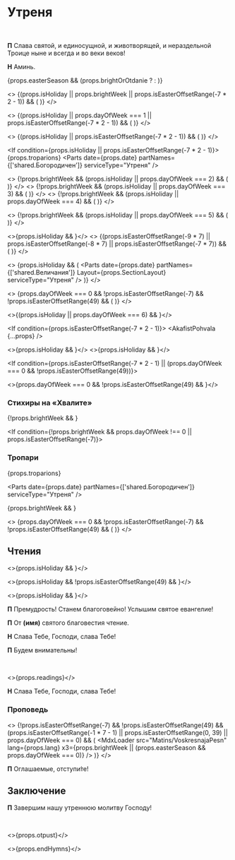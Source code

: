 
<span id="nachalo" />

# Утреня

<br />

**П** Слава святой, и единосущной, и животворящей, и нераздельной Троице ныне и всегда и во веки веков!

**Н** Аминь.

{props.easterSeason && (props.brightOrOtdanie ? <MdxLoader src="Shared/DaVosstanetBog" /> : <MdxLoader src="Shared/EasterTroparion3x" />)}

<>
    {(props.isHoliday || props.brightWeek || props.isEasterOffsetRange(-7 * 2 - 1)) && (
        <MdxLoader src="Matins/VelikayaEktenia" lang={props.lang} />
    )}
</>

<>
    {(props.isHoliday || props.dayOfWeek === 1 || props.isEasterOffsetRange(-7 * 2 - 1)) && (
        <MdxLoader src="Matins/Prayer1" lang={props.lang} />
    )}
</>

<>
    {(props.isHoliday || props.isEasterOffsetRange(-7 * 2 - 1)) && (
        <MdxLoader src="Matins/BogGospod" lang={props.lang} />
    )}
</>

<If condition={props.isHoliday || props.isEasterOffsetRange(-7 * 2 - 1)}>
    {props.troparions}
    <Parts date={props.date} partNames={['shared.Богородичен']} serviceType="Утреня" />
    <MdxLoader src="Shared/SnovaSnova" lang={props.lang} />
</If>

<>
    {!props.brightWeek && (props.isHoliday || props.dayOfWeek === 2) && (
        <MdxLoader src="Matins/Prayer2" lang={props.lang} />
    )}
</>
<>
    {!props.brightWeek && (props.isHoliday || props.dayOfWeek === 3) && (
        <MdxLoader src="Matins/Prayer3" lang={props.lang} />
    )}
</>
<>
    {!props.brightWeek && (props.isHoliday || props.dayOfWeek === 4) && (
        <MdxLoader src="Matins/Prayer4" lang={props.lang} />
    )}
</>

<If condition={props.isHoliday}>
    <MdxLoader src="Shared/SnovaSnova" lang={props.lang} />
</If>

<>
    {!props.brightWeek && (props.isHoliday || props.dayOfWeek === 5) && (
        <MdxLoader src="Matins/Prayer7" lang={props.lang} />
    )}
</>

<>{props.isHoliday && <MdxLoader src="Matins/Polijeley" lang={props.lang} />}</>
<>
    {(props.isEasterOffsetRange(-9 * 7) || props.isEasterOffsetRange(-8 * 7) || props.isEasterOffsetRange(-7 * 7)) && (
        <MdxLoader src="Matins/Psalm136" lang={props.lang} />
    )}
</>

<>
    {props.isHoliday && (
        <Parts date={props.date} partNames={['shared.Величания']} Layout={props.SectionLayout} serviceType="Утреня" />
    )}
</>

<>
    {props.dayOfWeek === 0 && !props.isEasterOffsetRange(-7) && !props.isEasterOffsetRange(49) && (
        <MdxLoader src="Matins/TropsVoskr" lang={props.lang} />
    )}
</>

<If condition={props.isHoliday}>
    <MdxLoader src="Shared/SnovaSnova" lang={props.lang} />
</If>

<>{(props.isHoliday || props.dayOfWeek === 6) && <MdxLoader src="Matins/Prayer8" lang={props.lang} />}</>

<If condition={props.isEasterOffsetRange(-7 * 2 - 1)}>
    <AkafistPohvala {...props} />
</If>

<>{props.isHoliday && <MdxLoader src="Matins/Prayer10" lang={props.lang} />}</>
<>{props.isHoliday && <Psalm50 lang={props.lang} />}</>

<StihiriAfterPsalm50 date={props.date} />

<If condition={props.isEasterOffsetRange(-7 * 2 - 1) || (props.dayOfWeek === 0 && !props.isEasterOffsetRange(49))}>
    <MdxLoader src="Matins/PesnBogoroditsy" lang={props.lang} />
</If>

<If condition={props.isHoliday}>
    <MdxLoader src="Shared/SnovaSnova" lang={props.lang} />
</If>

<MdxLoader src="Matins/Prayer11" lang={props.lang} />

<>{props.dayOfWeek === 0 && !props.isEasterOffsetRange(49) && <MdxLoader src="Matins/Sviat" lang={props.lang} />}</>
<Exapostilari date={props.date} />

<MdxLoader src="Matins/HvalitniePsalmi" lang={props.lang} />

### Стихиры на «Хвалите»

<StihiriNaHvalite date={props.date} day={props.day} />
{!props.brightWeek && <MdxLoader src="Matins/Slavoslovie" lang={props.lang} />}

<If condition={!props.brightWeek && props.dayOfWeek !== 0 || props.isEasterOffsetRange(-7)}>
  ### Тропари

{props.troparions}

  <Parts
    date={props.date}
    partNames={['shared.Богородичен']}
    serviceType="Утреня"
  />
</If>

{props.brightWeek && <MdxLoader src="Shared/EasterTroparion3x" />}

<>
    {props.dayOfWeek === 0 && !props.isEasterOffsetRange(-7) && !props.isEasterOffsetRange(49) && (
        <MdxLoader src="Matins/TropsOtp" lang={props.lang} glas={props.day.glas} />
    )}
</>

<span id="reading" />

## Чтения

<Stepenny day={props.day} date={props.date} />

<Prokimens day={props.day} date={props.date} />

<>{props.isHoliday && <MdxLoader src="Matins/Prayer9" lang={props.lang} />}</>

<>{props.isHoliday && !props.isEasterOffsetRange(49) && <MdxLoader src="Matins/Prokimen2" lang={props.lang} />}</>

<>{props.isHoliday && <MdxLoader src="Matins/Vstavka" lang={props.lang} />}</>

**П** Премудрость! Станем благоговейно! Услышим святое евангелие!

**П** От **(имя)** святого благовестия чтение.

**Н** Слава Тебе, Господи, слава Тебе!

**П** Будем внимательны!

<br />

<>{props.readings}</>

**Н** Слава Тебе, Господи, слава Тебе!

### Проповедь

<>
    {!props.isEasterOffsetRange(-7) &&
        !props.isEasterOffsetRange(49) &&
        (props.isEasterOffsetRange(-1 * 7 - 1) || props.isEasterOffsetRange(0, 39) || props.dayOfWeek === 0) && (
            <MdxLoader
                src="Matins/VoskresnajaPesn"
                lang={props.lang}
                x3={props.brightWeek || (props.easterSeason && props.dayOfWeek === 0)}
            />
        )}
</>

<MdxLoader src="Shared/EkteniaOglash" lang={props.lang} />
<MdxLoader src="Matins/PrayerKatekhumens" lang={props.lang} />

**П** Оглашаемые, отступи́те!

<MdxLoader src="Shared/SugubajaKratkaja" lang={props.lang} />

## Заключение

**П** Завершим нашу утреннюю молитву Господу!

<MdxLoader src="Matins/Prayer12" lang={props.lang} />
<br />
<MdxLoader src="Matins/PrayerGlavopriklonnaja" lang={props.lang} />

<>{props.otpust}</>

<>{props.endHymns}</>
